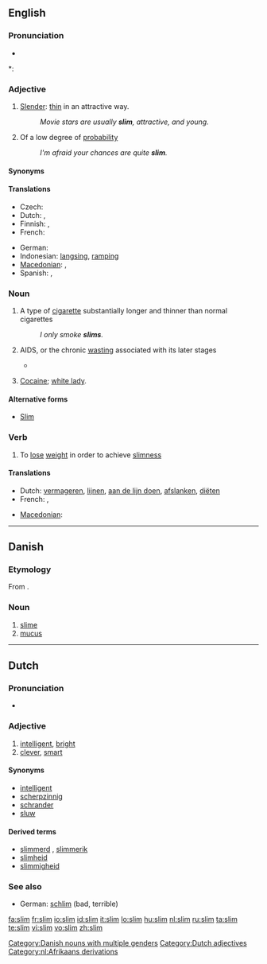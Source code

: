 {{also|slím}}
==English==

===Pronunciation===
* {{audio|en-us-slim.ogg|Audio (US)}}

*: {{rhymes|ɪm}}

===Adjective===
{{en-adj|slimm|er}}

# [[slender|Slender]]: [[thin]] in an attractive way.
#: ''Movie stars are usually '''slim''', attractive, and young.''
# Of a low degree of [[probability]]
#: ''I'm afraid your chances are quite '''slim'''.''

====Synonyms====
{{ws_refer|thin|skinny}}

====Translations====
{{trans-top|slender}}
* Czech: {{t-|cs|štíhlý|m}}
* Dutch: {{t+|nl|slank}}, {{t+|nl|dun}}
* Finnish: {{t-|fi|hoikka}}, {{t+|fi|laiha}}
* French: {{t+|fr|mince}}
{{trans-mid}}
* German: {{t+|de|schlank}}
* Indonesian: [[langsing]], [[ramping]]
* [[Macedonian]]: {{t-|mk|слаб|m|tr=slab|sc=Cyrl|xs=Macedonian}},  {{t-|mk|тенок|m|tr=ténok|sc=Cyrl|xs=Macedonian}}
* Spanish: {{t+|es|flaco}}, {{t+|es|delgado}}
{{trans-bottom}}

===Noun===
{{en-noun}}

# A type of [[cigarette]] substantially longer and thinner than normal cigarettes
#: ''I only smoke '''slims'''.''
# {{East Africa}} AIDS, or the chronic [[wasting]] associated with its later stages
#* {{quote-book|2003|Charled F. Gilks|editors=David A. Warrell et al.|chapter=HIV in the Developing World|Oxford Textbook of Medicine|edition=4th ed.|volume=Volume 1|url=http://books.google.com/books?id=o35zXS3B_TUC|isbn=0198570147|page=446
|passage=As in the West, only about 50 per cent of patients with '''slim''' fully investigated will have a putative pathogen identified.}}
# {{slang|uncountable}} [[cocaine|Cocaine]]; [[white lady]].

====Alternative forms====
* {{sense|AIDS}} [[Slim]]

===Verb===
{{en-verb|slims|slimming|slimmed|slimmed}}

# To [[lose]] [[weight]] in order to achieve [[slimness]]

====Translations====
{{trans-top|lose weight}}
* Dutch: [[vermageren]], [[lijnen]], [[aan de lijn doen]], [[afslanken]], [[diëten]]
* French: {{t+|fr|maigrir}}, {{t+|fr|mincir}}
{{trans-mid}}
* [[Macedonian]]: {{t|mk|слабее|tr=slábee|sc=Cyrl|xs=Macedonian}}
{{trans-bottom}}

----

==Danish==

===Etymology===

From {{etyl|non|da}} {{term|slím|lang=non}}.

===Noun===
{{infl|da|noun|g=c|g2=n|singular definite|slimen|or|slimet|uncountable}}

# [[slime]]
# [[mucus]]

[[Category:Danish nouns with multiple genders]]

----

==Dutch==

===Pronunciation===
* {{audio|Nl-slim.ogg|audio}}

===Adjective===
{{nl-adj|infl=slimme|comp=slimmer|superl=slimst}}

# [[intelligent]], [[bright]]
# [[clever]], [[smart]]

====Synonyms====
* [[intelligent]]
* [[scherpzinnig]]
* [[schrander]]
* [[sluw]]

====Derived terms====
* [[slimmerd]] {{m}}, [[slimmerik]] {{m}}
* [[slimheid]]
* [[slimmigheid]]

===See also===
* German: [[schlim]] (bad, terrible)

[[Category:Dutch adjectives]]
[[Category:nl:Afrikaans derivations]]

[[fa:slim]]
[[fr:slim]]
[[io:slim]]
[[id:slim]]
[[it:slim]]
[[lo:slim]]
[[hu:slim]]
[[nl:slim]]
[[ru:slim]]
[[ta:slim]]
[[te:slim]]
[[vi:slim]]
[[vo:slim]]
[[zh:slim]]